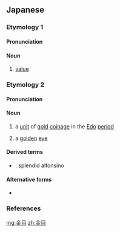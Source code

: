 ==Japanese==

===Etymology 1===
{{ja-kanjitab|かね|め|yomi=k}}
{{rfe|lang=ja}}

====Pronunciation====
{{ja-pron|かねめ|acc=h|acc_ref=NHK,DJR|y=k}}

====Noun====
{{ja-noun|かねめ}}

# {{lb|ja|money|sort=かねめ}} [[value]]

===Etymology 2===
{{ja-kanjitab|きん|め|yomi=j}}
{{rfe|lang=ja}}

====Pronunciation====
{{ja-pron|きんめ|acc=o|acc_ref=DJR|y=j}}

====Noun====
{{ja-noun|きんめ}}

# {{lb|ja|history|sort=きんめ}} a [[unit]] of [[gold]] [[coinage]] in the [[Edo]] [[period]]
# {{lb|ja|of a [[cat]]|_|or|_|a [[splendid]] [[alfonsino]]}} a [[golden]] [[eye]]

====Derived terms====
* {{ja-r|金目鯛|きんめだい}}: splendid alfonsino

====Alternative forms====
* {{sense|golden eye}} {{ja-l|金眼}}

===References===
<references/>
{{catlangcode|ja|sort=きんめ|Units of measure|Eye|Cats|Fish}}

[[mg:金目]]
[[zh:金目]]